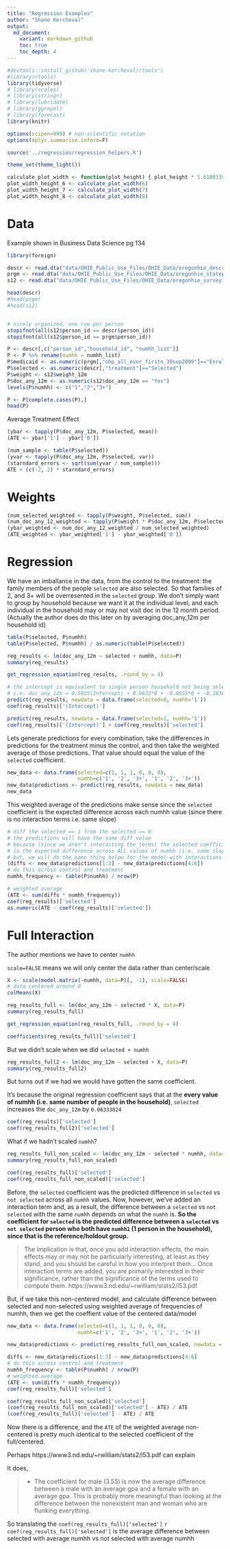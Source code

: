 ```yaml
---
title: "Regression Examples"
author: "Shane Kercheval"
output:
  md_document:
    variant: markdown_github
    toc: true
    toc_depth: 4
---
```


```r
#devtools::install_github('shane-kercheval/rtools')
#library(rtools)
library(tidyverse)
# library(scales)
# library(stringr)
# library(lubridate)
# library(ggrepel)
# library(forecast)
library(knitr)

options(scipen=999) # non-scientific notation
options(dplyr.summarise.inform=F)

source('../regression/regression_helpers.R')

theme_set(theme_light())

calculate_plot_width <- function(plot_height) { plot_height * 1.61803398875 }
plot_width_height_6 <- calculate_plot_width(6)
plot_width_height_7 <- calculate_plot_width(7)
plot_width_height_8 <- calculate_plot_width(8)
```

# Data

Example shown in Business Data Science pg 134

```r
library(foreign)

descr <- read.dta("data/OHIE_Public_Use_Files/OHIE_Data/oregonhie_descriptive_vars.dta")
prgm <- read.dta("data/OHIE_Public_Use_Files/OHIE_Data/oregonhie_stateprograms_vars.dta")
s12 <- read.dta("data/OHIE_Public_Use_Files/OHIE_Data/oregonhie_survey12m_vars.dta")

head(descr)
#head(prgm)
#head(s12)


# nicely organized, one row per person
stopifnot(all(s12$person_id == descr$person_id))
stopifnot(all(s12$person_id == prgm$person_id))

P <- descr[,c("person_id","household_id", "numhh_list")]
P <- P %>% rename(numhh = numhh_list)
P$medicaid <- as.numeric(prgm[,"ohp_all_ever_firstn_30sep2009"]=="Enrolled")
P$selected <- as.numeric(descr[,"treatment"]=="Selected")
P$weight <- s12$weight_12m
P$doc_any_12m <- as.numeric(s12$doc_any_12m == "Yes")
levels(P$numhh) <- c("1","2","3+")

P <- P[complete.cases(P),]
head(P)
```

Average Treatment Effect

```r
(ybar <- tapply(P$doc_any_12m, P$selected, mean))
(ATE <- ybar['1'] - ybar['0'])
```

```r
(num_sample <- table(P$selected))
(yvar <- tapply(P$doc_any_12m, P$selected, var))
(starndard_errors <- sqrt(sum(yvar / num_sample)))
ATE + (c(-2, 2) * starndard_errors)
```

# Weights

```r
(num_selected_weighted <- tapply(P$weight, P$selected, sum))
(num_doc_any_12_weighted <- tapply(P$weight * P$doc_any_12m, P$selected, sum))
(ybar_weighted <- num_doc_any_12_weighted / num_selected_weighted)
(ATE_weighted <- ybar_weighted['1'] - ybar_weighted['0'])
```

# Regression

We have an imballance in the data, from the control to the treatment: the family members of the people `selected` are also selected. So that families of 2, and 3+ will be overresented in the `selected` group. We don't simply want to group by household because we want it at the individual level, and each individual in the household may or may not visit doc in the 12 month period. (Actually the author does do this later on by averaging doc_any_12m per household id)

```r
table(P$selected, P$numhh)
table(P$selected, P$numhh) / as.numeric(table(P$selected))
```

```r
reg_results <- lm(doc_any_12m ~ selected + numhh, data=P)
summary(reg_results)
```

```r
get_regression_equation(reg_results, .round_by = 4)
```

```r
# the intercept is equivalent to single person household not being selected
# i.e. doc_any_12m = 0.5925(Intercept) + 0.0633*0 + -0.0655*0 + -0.1838*0
predict(reg_results, newdata = data.frame(selected=0, numhh='1'))
coef(reg_results)['(Intercept)']
```

```r
predict(reg_results, newdata = data.frame(selected=1, numhh='1'))
coef(reg_results)['(Intercept)'] + coef(reg_results)['selected']
```

Lets generate predictions for every combination, take the differences in predictions for the treatment minus the control, and then take the weighted average of those predictions. That value should equal the value of the `selected` coefficient.

```r
new_data <- data.frame(selected=c(1, 1, 1, 0, 0, 0),
                       numhh=c('1', '2', '3+', '1', '2', '3+'))
new_data$predictions <- predict(reg_results, newdata = new_data)
new_data
```

This weighted average of the predictions make sense since the `selected` coefficient is the expected difference across each numhh value (since there is no interaction terms i.e. same slope)

```r
# diff the selected == 1 from the selected == 0
# the predictions will have the same diff value
# because (since we aren't interacting the terms) the selected coefficient
# is the expected difference across ALL values of numhh (i.e. same slope, same difference between lines at all values)
# but, we will do the same thing below for the model with interactions
(diffs <- new_data$predictions[1:3] - new_data$predictions[4:6])
# do this across control and treatment
numhh_frequency <- table(P$numhh) / nrow(P)

# weighted average
(ATE <- sum(diffs * numhh_frequency))
coef(reg_results)['selected']
as.numeric(ATE - coef(reg_results)['selected'])
```

# Full Interaction

The author mentions we have to center `numhh`

`scale=FALSE` means we will only center the data rather than center/scale

```r
X <- scale(model.matrix(~numhh, data=P)[, -1], scale=FALSE)
# data centered around 0
colMeans(X)
```

```r
reg_results_full <- lm(doc_any_12m ~ selected * X, data=P)
summary(reg_results_full)
```

```r
get_regression_equation(reg_results_full, .round_by = 4)
```

```r
coefficients(reg_results_full)['selected']
```

But we didn't scale when we did `selected + numhh`

```r
reg_results_full2 <- lm(doc_any_12m ~ selected + X, data=P)
summary(reg_results_full2)
```

But turns out if we had we would have gotten the same coefficient.

It's because the original regression coefficient says that at the **every value of numhh (i.e. same number of people in the household)**, `selected` increases the `doc_any_12m` by `0.06333824`

```r
coef(reg_results)['selected']
coef(reg_results_full2)['selected']
```

What if we hadn't scaled `numhh`?

```r
reg_results_full_non_scaled <- lm(doc_any_12m ~ selected * numhh, data=P)
summary(reg_results_full_non_scaled)
```

```r
coef(reg_results_full)['selected']
coef(reg_results_full_non_scaled)['selected']
```

Before, the `selected` coefficient was the predicted difference in `selected` vs `not selected` across all `numhh` values. Now, however, we've added an interaction term and, as a result, the difference between a `selected` vs `not selected` with the same `numhh` depends on what the `numhh` is. **So the coefficient for `selected` is the predicted difference between a `selected` vs `not selected` person who both have `numhh1` (1 person in the household), since that is the reference/holdout group.**

> The implication is that, once you add interaction effects, the main effects may or may not be particularly interesting, at least as they stand, and you should be careful in how you interpret them... Once interaction terms are added, you are primarily interested in their significance, rather than the significance of the terms used to compute them. https://www3.nd.edu/~rwilliam/stats2/l53.pdf

But, if we take this non-centered model, and calculate difference between selected and non-selected using weighted average of frequencies of numhh, then we get the coeffient value of the centered data/model

```r
new_data <- data.frame(selected=c(1, 1, 1, 0, 0, 0),
                       numhh=c('1', '2', '3+', '1', '2', '3+'))
```

```r
new_data$predictions <- predict(reg_results_full_non_scaled, newdata = new_data)
```

```r
diffs <- new_data$predictions[1:3] - new_data$predictions[4:6]
# do this across control and treatment
numhh_frequency <- table(P$numhh) / nrow(P)
# weighted average
(ATE <- sum(diffs * numhh_frequency))
coef(reg_results_full)['selected'] 
```

```r
coef(reg_results_full_non_scaled)['selected']
(coef(reg_results_full_non_scaled)['selected'] - ATE) / ATE
(coef(reg_results_full)['selected'] - ATE) / ATE
```

Now there is a difference, and the `ATE` of the weighted average non-centered is pretty much identical to the selected coefficient of the full/centered.

Perhaps https://www3.nd.edu/~rwilliam/stats2/l53.pdf can explain

It does, 

> * The coefficient for male (3.55) is now the average difference between a male with an average gpa and a female with an average gpa. This is probably more meaningful than looking at the difference between the nonexistent man and woman who are flunking everything.

So translating the `coef(reg_results_full)['selected']` `r coef(reg_results_full)['selected']` is the average difference between selected with average numhh vs not selected with average numhh

